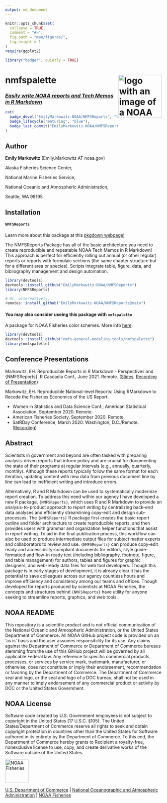 ```yaml
---
output: md_document
---
```


<!-- README.md is generated from README.Rmd. Please edit that file -->

```r
knitr::opts_chunk$set(
  collapse = TRUE,
  comment = "#>",
  fig.path = "man/figures/",
  fig.height = 1
)
require(ggplot2)
```

```r
library("badger", quietly = TRUE)
```

# nmfspalette <a href={https://emilymarkowitz-noaa.github.io/NMFSReports}><img src="man/figures/logo.png" align="right" width=139 height=139 alt="logo with an image of a NOAA Fisheries report" />


### *Easily write NOAA reports and Tech Memos in R Markdown*


```r
cat(
  badge_devel("EmilyMarkowitz-NOAA/NMFSReports", "blue"),
  badge_lifecycle("maturing", "blue"),
  badge_last_commit("EmilyMarkowitz-NOAA/NMFSReports")
)
```

## Author

**Emily Markowitz** (Emily.Markowitz AT noaa.gov)

Alaska Fisheries Science Center, 

National Marine Fisheries Service, 

National Oceanic and Atmospheric Administration,

Seattle, WA 98195

## Installation

#### `NMFSReports`

Learn more about this package at this [pkgdown webpage!](https://emilymarkowitz-noaa.github.io/NMFSReports/)

The NMFSReports Package has all of the basic architecture you need to create reproducible and repeatable NOAA Tech Memos in R Markdown! This approach is perfect for efficiently rolling out annual (or other regular) reports or reports with formulaic sections (the same chapter structure but for a different area or species). Scripts integrate table, figure, data, and bibliography management and design automation.


```r
library(devtools)
devtools::install_github("EmilyMarkowitz-NOAA/NMFSReports")
library(NMFSReports)

# Or, alternatively, 
remotes::install_github("EmilyMarkowitz-NOAA/NMFSReports@main")
```

#### You may also consider useing this package with `nmfspalette`

A package for NOAA Fisheries color schemes. More info [here](https://github.com/nmfs-general-modeling-tools/nmfspalette). 

```r
library(devtools)
devtools::install_github("nmfs-general-modeling-tools/nmfspalette")
library(nmfspalette)
```

## Conference Presentations

Markowitz, EH. Reproducible Reports in R Markdown - Perspectives and {NMFSReports}. R Cascadia Conf., June 2021. Remote. ([Slides](https://github.com/EmilyMarkowitz-NOAA/NMFSReports/blob/main/presentations/2021-06-05NMFSReports-RCascadiaConf.pdf), [Recording of Presentation](https://www.youtube.com/watch?v=zNKdQ6jvr-M&list=PLzwtsyfF_Z4pPszfwklTD66AWUuMwS7qw&index=11))

Markowitz, EH. Reproducible National-level Reports: Using RMarkdown to Recode the Fisheries Economics of the US Report.

 - Women in Statistics and Data Science Conf.; American Statistical Association, September 2020. Remote. 
 - American Fisheries Society, September 2020. Remote.
 - SatRDay Conference, March 2020. Washington, D.C./Remote. ([Recording](https://youtu.be/-mycRwaC60A))

## Abstract

Scientists in government and beyond are often tasked with preparing analysis-driven reports that inform policy and are crucial for documenting the state of their programs at regular intervals (e.g., annually, quarterly, monthly). Although these reports typically follow the same format for each iteration, updating content with new data from previous document line by line can lead to inefficient writing and introduce errors. 

Alternatively, R and R Markdown can be used to systematically modernize report creation. To address this need within our agency I have developed a new R package, `{NMFSReports}`, which uses R and R Markdown to provide an analysis-to-product approach to report writing by centralizing back-end data analyses and efficiently streamlining copy-edit and design sub-processes. The `{NMFSReports}` R package first creates the basic report outline and folder architecture to create reproducible reports, and then provides users with grammar and organization helper functions that assist in report writing. To aid in the final publication process, this workflow can also be used to produce intermediate output files for subject matter experts and collaborators to review and use. `{NMFSReports}` can produce copy-edit ready and accessibility-compliant documents for editors, style guide-formatted and flow-in ready text (including bibliography, footnote, figure, and table management) for authors, tables and figures for graphic designers, and web-ready data files for web tool developers. Though this package is in early stages of development, it is already clear it has the potential to save colleagues across our agency countless hours and improve efficiency and consistency among our teams and offices. Though developed for reports produced by scientists at NOAA Fisheries, the concepts and structures behind `{NMFSReports}` have utility for anyone seeking to streamline reports, graphics, and web tools. 

## NOAA README

This repository is a scientific product and is not official communication of the National Oceanic and Atmospheric Administration, or the United States Department of Commerce. All NOAA GitHub project code is provided on an ‘as is’ basis and the user assumes responsibility for its use. Any claims against the Department of Commerce or Department of Commerce bureaus stemming from the use of this GitHub project will be governed by all applicable Federal law. Any reference to specific commercial products, processes, or services by service mark, trademark, manufacturer, or otherwise, does not constitute or imply their endorsement, recommendation or favoring by the Department of Commerce. The Department of Commerce seal and logo, or the seal and logo of a DOC bureau, shall not be used in any manner to imply endorsement of any commercial product or activity by DOC or the United States Government.

## NOAA License

Software code created by U.S. Government employees is not subject to copyright in the United States (17 U.S.C. §105). The United States/Department of Commerce reserve all rights to seek and obtain copyright protection in countries other than the United States for Software authored in its entirety by the Department of Commerce. To this end, the Department of Commerce hereby grants to Recipient a royalty-free, nonexclusive license to use, copy, and create derivative works of the Software outside of the United States.


<img src="https://raw.githubusercontent.com/nmfs-general-modeling-tools/nmfspalette/main/man/figures/noaa-fisheries-rgb-2line-horizontal-small.png" height="75" alt="NOAA Fisheries">

[U.S. Department of Commerce](https://www.commerce.gov/) | [National Oceanographic and Atmospheric Administration](https://www.noaa.gov) | [NOAA Fisheries](https://www.fisheries.noaa.gov/)

